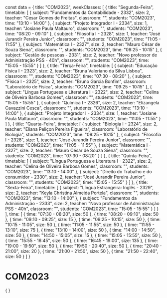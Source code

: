 const data = {
  title: "COM2023",
  weekClasses: [
    {
      title: "Segunda-Feira",
      timetable: [
        {
          subject: "Fundamentos da Contabilidade - 2332",
          size: 2,
          teacher: "Cesar Gomes de Freitas",
          classroom: "",
          students: "COM2023",
          time: "13:10 - 14:00"
        },
        {
          subject: "Projeto Integrador I - 2334",
          size: 1,
          teacher: "Josiane Paula Maltauro",
          classroom: "",
          students: "COM2023",
          time: "08:20 - 09:10"
        },
        {
          subject: "Filosofia I - 2328",
          size: 1,
          teacher: "José Jurandir Pereira Junior",
          classroom: "",
          students: "COM2023",
          time: "11:05 - 11:55"
        },
        {
          subject: "Matemática I - 2327",
          size: 2,
          teacher: "Mauro César de Souza Siena",
          classroom: "",
          students: "COM2023",
          time: "09:25 - 10:15"
        },
        {
          subject: "Gestão de pessoas - 2331",
          size: 2,
          teacher: "Novo professor de Administração PSS - 40h",
          classroom: "",
          students: "COM2023",
          time: "15:05 - 15:55"
        }
      ]
    },
    {
      title: "Terça-Feira",
      timetable: [
        {
          subject: "Educação Física I - 2323",
          size: 2,
          teacher: "Bruna Valeriano da Silva Lisboa",
          classroom: "",
          students: "COM2023",
          time: "07:30 - 08:20"
        },
        {
          subject: "Física I - 2325",
          size: 2,
          teacher: "Bruno Garcia Bonfim",
          classroom: "Laboratório de Física",
          students: "COM2023",
          time: "09:25 - 10:15"
        },
        {
          subject: "Língua Portuguesa e Literatura I - 2322",
          size: 2,
          teacher: "Celina de Oliveira Barbosa Gomes",
          classroom: "",
          students: "COM2023",
          time: "15:05 - 15:55"
        },
        {
          subject: "Química I - 2326",
          size: 2,
          teacher: "Elizangela Cavazzini Cesca",
          classroom: "",
          students: "COM2023",
          time: "13:10 - 14:00"
        },
        {
          subject: "Projeto Integrador I - 2334",
          size: 1,
          teacher: "Josiane Paula Maltauro",
          classroom: "",
          students: "COM2023",
          time: "11:05 - 11:55"
        }
      ]
    },
    {
      title: "Quarta-Feira",
      timetable: [
        {
          subject: "Biologia I - 2324",
          size: 2,
          teacher: "Eliana Peliçon Pereira Figueira",
          classroom: "Laboratório de Biologia",
          students: "COM2023",
          time: "09:25 - 10:15"
        },
        {
          subject: "Filosofia I - 2328",
          size: 1,
          teacher: "José Jurandir Pereira Junior",
          classroom: "",
          students: "COM2023",
          time: "11:05 - 11:55"
        },
        {
          subject: "Matemática I - 2327",
          size: 2,
          teacher: "Mauro César de Souza Siena",
          classroom: "",
          students: "COM2023",
          time: "07:30 - 08:20"
        }
      ]
    },
    {
      title: "Quinta-Feira",
      timetable: [
        {
          subject: "Língua Portuguesa e Literatura I - 2322",
          size: 2,
          teacher: "Celina de Oliveira Barbosa Gomes",
          classroom: "",
          students: "COM2023",
          time: "13:10 - 14:00"
        },
        {
          subject: "Direito do Trabalho e do consumidor - 2330",
          size: 2,
          teacher: "José Jurandir Pereira Junior",
          classroom: "",
          students: "COM2023",
          time: "15:05 - 15:55"
        }
      ]
    },
    {
      title: "Sexta-Feira",
      timetable: [
        {
          subject: "Língua Estrangeira: Inglês - 2329",
          size: 2,
          teacher: "Keyla Christina Almeida Portela",
          classroom: "",
          students: "COM2023",
          time: "13:10 - 14:00"
        },
        {
          subject: "Fundamentos da Administração - 2333",
          size: 2,
          teacher: "Novo professor de Administração PSS - 40h",
          classroom: "",
          students: "COM2023",
          time: "15:05 - 15:55"
        }
      ]
    }
  ],
  time: [
    {
      time: "07:30 - 08:20",
      size: 50
    },
    {
      time: "08:20 - 09:10",
      size: 50
    },
    {
      time: "09:10 - 09:25",
      size: 15
    },
    {
      time: "09:25 - 10:15",
      size: 50
    },
    {
      time: "10:15 - 11:05",
      size: 50
    },
    {
      time: "11:05 - 11:55",
      size: 50
    },
    {
      time: "11:55 - 13:10",
      size: 75
    },
    {
      time: "13:10 - 14:00",
      size: 50
    },
    {
      time: "14:00 - 14:50",
      size: 50
    },
    {
      time: "14:50 - 15:05",
      size: 15
    },
    {
      time: "15:05 - 15:55",
      size: 50
    },
    {
      time: "15:55 - 16:45",
      size: 50
    },
    {
      time: "16:45 - 19:00",
      size: 135
    },
    {
      time: "19:00 - 19:50",
      size: 50
    },
    {
      time: "19:50 - 20:40",
      size: 50
    },
    {
      time: "20:40 - 21:00",
      size: 20
    },
    {
      time: "21:00 - 21:50",
      size: 50
    },
    {
      time: "21:50 - 22:40",
      size: 50
    }
  ]
}

# COM2023

<div>
    {
        <Grid
            title={data.title} 
            weekClasses={data.weekClasses} 
            time={data.time}
        />
    }
</div>